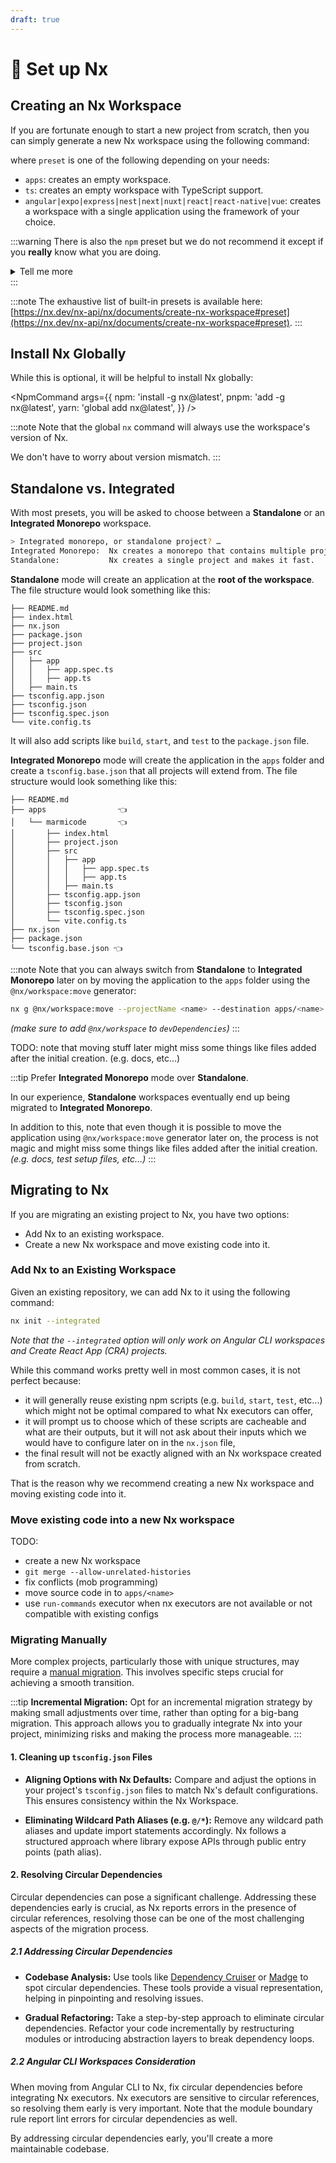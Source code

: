 ```yaml
---
draft: true
---
```


# 🚧 Set up Nx

## Creating an Nx Workspace

If you are fortunate enough to start a new project from scratch, then you can simply generate a new Nx workspace using the following command:


<NpmCommand args="create nx-workspace@latest <name> --preset <preset>" />

where `preset` is one of the following depending on your needs:

- `apps`: creates an empty workspace.
- `ts`: creates an empty workspace with TypeScript support.
- `angular|expo|express|nest|next|nuxt|react|react-native|vue`: creates a workspace with a single application using the framework of your choice.

:::warning
There is also the `npm` preset but we do not recommend it except if you **really** know what you are doing.

<details>
  <summary>Tell me more</summary>
  <p>
The `npm` preset creates an empty workspace with two main differences _(in order to align with the behavior of [Lerna](https://lerna.js.org/))_:

- the package manager is configured to install the dependencies described in each project's `package.json` (Cf. [PNPM Workspaces](https://pnpm.io/workspaces), [NPM Workspaces](https://docs.npmjs.com/cli/v8/using-npm/workspaces), [Yarn Workspaces](https://yarnpkg.com/features/workspaces)) which means that [Single Version Policy](../06-lexicon.md#single-version-policy) will not be enforced.
- [`analyzeSourceFiles` option](https://nx.dev/recipes/tips-n-tricks/analyze-source-files) is set to `false` which means that Nx will not analyze the dependency graph between projects. This also means that Nx will not warn us if we forgot a dependency in a project's `package.json` _(Cf. [Dependency Checks Rule](https://nx.dev/nx-api/eslint-plugin/documents/dependency-checks))_.

Note that these two behaviors can be controlled separately.

Curious about NPM workspaces along with Nx?
Check out [Analog](https://github.com/analogjs/analog) & [RxJS](https://github.com/ReactiveX/rxjs) repositories.
Note that `analyzeSourceFiles` is set to `true` in both repositories.

  </p>
</details>
:::

:::note
The exhaustive list of built-in presets is available here: [https://nx.dev/nx-api/nx/documents/create-nx-workspace#preset](https://nx.dev/nx-api/nx/documents/create-nx-workspace#preset).
:::

## Install Nx Globally

While this is optional, it will be helpful to install Nx globally:

<NpmCommand
  args={{
    npm: 'install -g nx@latest',
    pnpm: 'add -g nx@latest',
    yarn: 'global add nx@latest',
  }}
/>

:::note
Note that the global `nx` command will always use the workspace's version of Nx.

We don't have to worry about version mismatch.
:::

## Standalone vs. Integrated

With most presets, you will be asked to choose between a **Standalone** or an **Integrated Monorepo** workspace.

```sh
> Integrated monorepo, or standalone project? …
Integrated Monorepo:  Nx creates a monorepo that contains multiple projects.
Standalone:           Nx creates a single project and makes it fast.
```

**Standalone** mode will create an application at the **root of the workspace**. The file structure would look something like this:

```
├── README.md
├── index.html
├── nx.json
├── package.json
├── project.json
├── src
│   ├── app
│   │   ├── app.spec.ts
│   │   ├── app.ts
│   ├── main.ts
├── tsconfig.app.json
├── tsconfig.json
├── tsconfig.spec.json
└── vite.config.ts
```

It will also add scripts like `build`, `start`, and `test` to the `package.json` file.

**Integrated Monorepo** mode will create the application in the `apps` folder and create a `tsconfig.base.json` that all projects will extend from. The file structure would look something like this:

```
├── README.md
├── apps                👈
│   └── marmicode       👈
│       ├── index.html
│       ├── project.json
│       ├── src
│       │   ├── app
│       │   │   ├── app.spec.ts
│       │   │   ├── app.ts
│       │   ├── main.ts
│       ├── tsconfig.app.json
│       ├── tsconfig.json
│       ├── tsconfig.spec.json
│       └── vite.config.ts
├── nx.json
├── package.json
└── tsconfig.base.json 👈
```

:::note
Note that you can always switch from **Standalone** to **Integrated Monorepo** later on by moving the application to the `apps` folder using the `@nx/workspace:move` generator:

```sh
nx g @nx/workspace:move --projectName <name> --destination apps/<name>
```

_(make sure to add `@nx/workspace` to `devDependencies`)_
:::

TODO: note that moving stuff later might miss some things like files added after the initial creation. (e.g. docs, etc...)

:::tip
Prefer **Integrated Monorepo** mode over **Standalone**.

In our experience, **Standalone** workspaces eventually end up being migrated to **Integrated Monorepo**.

In addition to this, note that even though it is possible to move the application using `@nx/workspace:move` generator later on, the process is not magic and might miss some things like files added after the initial creation. _(e.g. docs, test setup files, etc...)_
:::

## Migrating to Nx

If you are migrating an existing project to Nx, you have two options:

- Add Nx to an existing workspace.
- Create a new Nx workspace and move existing code into it.

### Add Nx to an Existing Workspace

Given an existing repository, we can add Nx to it using the following command:

```sh
nx init --integrated
```

_Note that the `--integrated` option will only work on Angular CLI workspaces and Create React App (CRA) projects._

While this command works pretty well in most common cases, it is not perfect because:

- it will generally reuse existing npm scripts (e.g. `build`, `start`, `test`, etc...) which might not be optimal compared to what Nx executors can offer,
- it will prompt us to choose which of these scripts are cacheable and what are their outputs, but it will not ask about their inputs which we would have to configure later on in the `nx.json` file,
- the final result will not be exactly aligned with an Nx workspace created from scratch.

That is the reason why we recommend creating a new Nx workspace and moving existing code into it.

### Move existing code into a new Nx workspace

TODO:

- create a new Nx workspace
- `git merge --allow-unrelated-histories`
- fix conflicts (mob programming)
- move source code in to `apps/<name>`
- use `run-commands` executor when nx executors are not available or not compatible with existing configs

### Migrating Manually

More complex projects, particularly those with unique structures, may require a [manual migration](https://nx.dev/recipes/adopting-nx/manual). This involves specific steps crucial for achieving a smooth transition.

:::tip
**Incremental Migration:** Opt for an incremental migration strategy by making small adjustments over time, rather than opting for a big-bang migration. This approach allows you to gradually integrate Nx into your project, minimizing risks and making the process more manageable.
:::

#### 1. Cleaning up `tsconfig.json` Files

- **Aligning Options with Nx Defaults:** Compare and adjust the options in your project's `tsconfig.json` files to match Nx's default configurations. This ensures consistency within the Nx Workspace.

- **Eliminating Wildcard Path Aliases (e.g. `@/*`):** Remove any wildcard path aliases and update import statements accordingly. Nx follows a structured approach where library expose APIs through public entry points (path alias).

#### 2. Resolving Circular Dependencies

Circular dependencies can pose a significant challenge. Addressing these dependencies early is crucial, as Nx reports errors in the presence of circular references, resolving those can be one of the most challenging aspects of the migration process.

##### 2.1 Addressing Circular Dependencies

- **Codebase Analysis:** Use tools like [Dependency Cruiser](https://github.com/sverweij/dependency-cruiser) or [Madge](https://www.npmjs.com/package/madge) to spot circular dependencies. These tools provide a visual representation, helping in pinpointing and resolving issues.

- **Gradual Refactoring:** Take a step-by-step approach to eliminate circular dependencies. Refactor your code incrementally by restructuring modules or introducing abstraction layers to break dependency loops.

##### 2.2 Angular CLI Workspaces Consideration

When moving from Angular CLI to Nx, fix circular dependencies before integrating Nx executors. Nx executors are sensitive to circular references, so resolving them early is very important. Note that the module boundary rule report lint errors for circular dependencies as well.

By addressing circular dependencies early, you'll create a more maintainable codebase.
